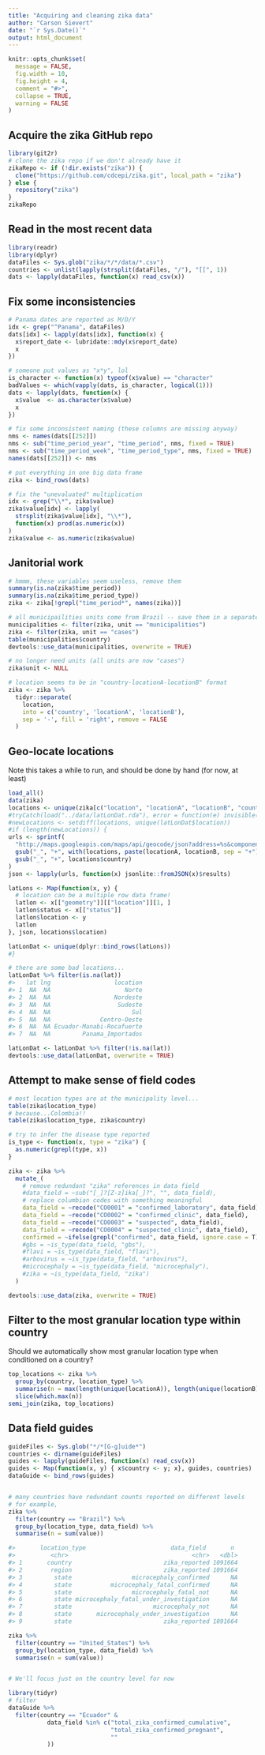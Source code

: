 ```yaml
---
title: "Acquiring and cleaning zika data"
author: "Carson Sievert"
date: "`r Sys.Date()`"
output: html_document
---
```


```r
knitr::opts_chunk$set(
  message = FALSE,
  fig.width = 10,
  fig.height = 4,
  comment = "#>",
  collapse = TRUE,
  warning = FALSE
)
```

## Acquire the zika GitHub repo

```r
library(git2r)
# clone the zika repo if we don't already have it
zikaRepo <- if (!dir.exists("zika")) {
  clone("https://github.com/cdcepi/zika.git", local_path = "zika")
} else {
  repository("zika")
}
zikaRepo
```

## Read in the most recent data

```r
library(readr)
library(dplyr)
dataFiles <- Sys.glob("zika/*/*/data/*.csv")
countries <- unlist(lapply(strsplit(dataFiles, "/"), "[[", 1))
dats <- lapply(dataFiles, function(x) read_csv(x))
```

## Fix some inconsistencies

```r
# Panama dates are reported as M/D/Y
idx <- grep("^Panama", dataFiles)
dats[idx] <- lapply(dats[idx], function(x) {
  x$report_date <- lubridate::mdy(x$report_date)
  x
})

# someone put values as "x*y", lol
is_character <- function(x) typeof(x$value) == "character"
badValues <- which(vapply(dats, is_character, logical(1)))
dats <- lapply(dats, function(x) {
  x$value  <- as.character(x$value)
  x
})

# fix some inconsistent naming (these columns are missing anyway)
nms <- names(dats[[252]])
nms <- sub("time_period_year", "time_period", nms, fixed = TRUE)
nms <- sub("time_period_week", "time_period_type", nms, fixed = TRUE)
names(dats[[252]]) <- nms

# put everything in one big data frame
zika <- bind_rows(dats)

# fix the "unevaluated" multiplication
idx <- grep("\\*", zika$value)
zika$value[idx] <- lapply(
  strsplit(zika$value[idx], "\\*"),
  function(x) prod(as.numeric(x))
)
zika$value <- as.numeric(zika$value)
```

## Janitorial work

```r
# hmmm, these variables seem useless, remove them
summary(is.na(zika$time_period))
summary(is.na(zika$time_period_type))
zika <- zika[!grepl("time_period*", names(zika))]

# all municipailities units come from Brazil -- save them in a separate data file
municipalities <- filter(zika, unit == "municipalities")
zika <- filter(zika, unit == "cases")
table(municipalities$country)
devtools::use_data(municipalities, overwrite = TRUE)

# no longer need units (all units are now "cases")
zika$unit <- NULL

# location seems to be in "country-locationA-locationB" format
zika <- zika %>%
  tidyr::separate(
    location,
    into = c('country', 'locationA', 'locationB'),
    sep = '-', fill = 'right', remove = FALSE
  )
```

## Geo-locate locations

Note this takes a while to run, and should be done by hand (for now, at least)

```r
load_all()
data(zika)
locations <- unique(zika[c("location", "locationA", "locationB", "country")])
#tryCatch(load("../data/latLonDat.rda"), error = function(e) invisible())
#newLocations <- setdiff(locations, unique(latLonDat$location))
#if (length(newLocations)) {
urls <- sprintf(
  "http://maps.googleapis.com/maps/api/geocode/json?address=%s&components=country:%s",
  gsub("_", "+", with(locations, paste(locationA, locationB, sep = "+"))), 
  gsub("_", "+", locations$country)
)
json <- lapply(urls, function(x) jsonlite::fromJSON(x)$results)

latLons <- Map(function(x, y) {
  # location can be a multiple row data frame!
  latlon <- x[["geometry"]][["location"]][1, ]
  latlon$status <- x[["status"]]
  latlon$location <- y
  latlon
}, json, locations$location)

latLonDat <- unique(dplyr::bind_rows(latLons))
#}

# there are some bad locations...
latLonDat %>% filter(is.na(lat))
#>   lat lng                  location
#> 1  NA  NA                     Norte
#> 2  NA  NA                  Nordeste
#> 3  NA  NA                   Sudeste
#> 4  NA  NA                       Sul
#> 5  NA  NA              Centro-Oeste
#> 6  NA  NA Ecuador-Manabi-Rocafuerte
#> 7  NA  NA         Panama_Importados

latLonDat <- latLonDat %>% filter(!is.na(lat))
devtools::use_data(latLonDat, overwrite = TRUE)
```


## Attempt to make sense of field codes

```r
# most location types are at the municipality level...
table(zika$location_type)
# because...Colombia!!
table(zika$location_type, zika$country)

# try to infer the disease type reported
is_type <- function(x, type = "zika") {
  as.numeric(grepl(type, x))
}

zika <- zika %>%
  mutate_(
    # remove redundant "zika" references in data field
    #data_field = ~sub("[_]?[Z-z]ika[_]?", "", data_field),
    # replace columbian codes with something meaningful
    data_field = ~recode("CO0001" = "confirmed_laboratory", data_field),
    data_field = ~recode("CO0002" = "confirmed_clinic", data_field),
    data_field = ~recode("CO0003" = "suspected", data_field),
    data_field = ~recode("CO0004" = "suspected_clinic", data_field),
    confirmed = ~ifelse(grepl("confirmed", data_field, ignore.case = T), "confirmed", "not confirmed")
    #gbs = ~is_type(data_field, "gbs"),
    #flavi = ~is_type(data_field, "flavi"),
    #arbovirus = ~is_type(data_field, "arbovirus"),
    #microcephaly = ~is_type(data_field, "microcephaly"),
    #zika = ~is_type(data_field, "zika")
  )

devtools::use_data(zika, overwrite = TRUE)
```

## Filter to the most granular location type within country

Should we automatically show most granular location type when conditioned on a country?

```r
top_locations <- zika %>% 
  group_by(country, location_type) %>% 
  summarise(n = max(length(unique(locationA)), length(unique(locationB)))) %>% 
  slice(which.max(n))
semi_join(zika, top_locations)
```


## Data field guides

```r
guideFiles <- Sys.glob("*/*[G-g]uide*")
countries <- dirname(guideFiles)
guides <- lapply(guideFiles, function(x) read_csv(x))
guides <- Map(function(x, y) { x$country <- y; x}, guides, countries)
dataGuide <- bind_rows(guides)


# many countries have redundant counts reported on different levels
# for example,
zika %>%
  filter(country == "Brazil") %>%
  group_by(location_type, data_field) %>%
  summarise(n = sum(value))

#>       location_type                        data_field       n
#>          <chr>                                   <chr>   <dbl>
#> 1       country                          zika_reported 1091664
#> 2        region                          zika_reported 1091664
#> 3         state                 microcephaly_confirmed      NA
#> 4         state           microcephaly_fatal_confirmed      NA
#> 5         state                 microcephaly_fatal_not      NA
#> 6         state microcephaly_fatal_under_investigation      NA
#> 7         state                       microcephaly_not      NA
#> 8         state       microcephaly_under_investigation      NA
#> 9         state                          zika_reported 1091664

zika %>%
  filter(country == "United_States") %>%
  group_by(location_type, data_field) %>%
  summarise(n = sum(value))


# We'll focus just on the country level for now

library(tidyr)
# filter
dataGuide %>%
  filter(country == "Ecuador" &
           data_field %in% c("total_zika_confirmed_cumulative",
                             "total_zika_confirmed_pregnant",
                             ""
           ))

```
